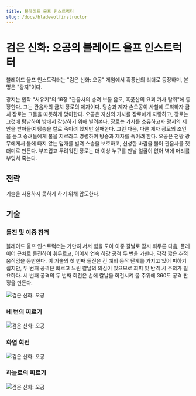 ```yaml
---
title: 블레이드 울프 인스트럭터
slug: /docs/bladewolfinstructor
---
```


# 검은 신화: 오공의 블레이드 울프 인스트럭터

블레이드 울프 인스트럭터는 "검은 신화: 오공" 게임에서 흑풍산의 리더로 등장하며, 본명은 "광지"이다.

광지는 원작 "서유기"의 16장 "관음사의 승려 보물 음모, 흑풅산의 요괴 가사 탈취"에 등장한다. 그는 관음사의 금치 장로의 제자이다. 탕승과 제자 손오공이 사찰에 도착하자 금치 장로는 그들을 따뜻하게 맞이한다. 오공은 자신의 가사를 장로에게 자랑하고, 장로는 그것에 탐남하여 방에서 감상하기 위해 빌려본다. 장로는 가사를 소유하고자 광지의 제안을 받아들여 탕승을 칼로 죽이려 했지만 실패한다. 그런 다음, 다른 제자 광모의 조언을 듣고 승려들에게 불을 지르라고 명령하여 탕승과 제자를 죽이려 한다. 오공은 천왕 광무에게서 불에 타지 않는 덮개를 빌려 스승을 보호하고, 신성한 바람을 불어 관음사를 잿더미로 만든다. 부끄럽고 두려워진 장로는 더 이상 누구를 만날 얼굴이 없어 벽에 머리를 부딪쳐 죽는다.

## 전략

기술을 사용하지 못하게 하기 위해 압도한다.

## 기술

### 돌진 및 이중 참격

블레이드 울프 인스트럭터는 가만히 서서 힘을 모아 이중 칼날로 잠시 휘두른 다음, 플레이어 근처로 돌진하여 휘두르고, 이어서 연속 하강 공격 두 번을 가한다. 각각 짧은 추적 움직임을 동반한다. 이 기술의 첫 번째 돌진은 긴 예비 동작 단계를 가지고 있어 피하기 쉽지만, 두 번째 공격은 빠르고 느린 칼날의 의심이 있으므로 회피 및 반격 시 주의가 필요하다. 세 번째 공격의 두 번째 회전은 손에 칼날을 회전시켜 몸 주위에 360도 공격 판정을 만든다.

<img src="/img/bosses/dlcclp.gif" alt="검은 신화: 오공"/>

### 네 번의 찌르기

<img src="/img/bosses/gzslcd.gif" alt="검은 신화: 오공"/>

### 화염 회전

<img src="/img/bosses/gzhyxz.gif" alt="검은 신화: 오공"/>

### 하늘로의 찌르기

<img src="/img/bosses/gzfttc.gif" alt="검은 신화: 오공"/>